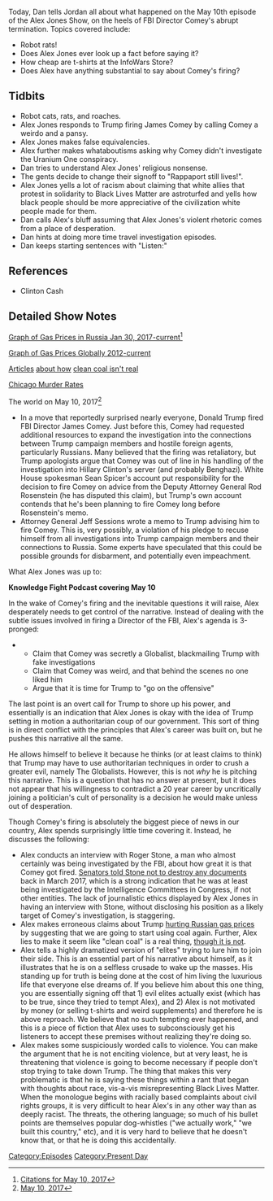 {{DEFAULTSORT:
    #_EPISODE_0040:May 10, 2017
}}{{Episode
    | title           = May 10, 2017
    | caption         = Listen to this episode on [https://knowledgefight.libsyn.com/knowledge-fight-may-10-2017 Libsyn] [https://open.spotify.com/episode/1ga8lp36EJ5kvEJLykHXTh Spotify]
    | episodeNumber   = 40
    | length          = 02:48:00
    | airDate         = May 11, 2017
    | coverageDate    = May 10, 2017
    | episodeType     = [[:Category:Present Day|Present Day]]
    | appearance      = [[Mike Cernovich Rob Dew]], [[Hilary Clinton]], [[James Comey]], [[Roger Stone]]
    | previousEpisode = [[39: Jack Posobiec...Ya Busted]]
    | nextEpisode     = [[41: May 12, 2017]]
}}

{{Stub}}

Today, Dan tells Jordan all about what happened on the May 10th episode of the Alex Jones Show, on the heels of FBI Director Comey's abrupt termination. Topics covered include:

*Robot rats!
*Does Alex Jones ever look up a fact before saying it?
*How cheap are t-shirts at the InfoWars Store?
*Does Alex have anything substantial to say about Comey's firing?

==Tidbits==

*Robot cats, rats, and roaches.
*Alex Jones responds to Trump firing James Comey by calling Comey a weirdo and a pansy.
*Alex Jones makes false equivalencies.
*Alex further makes whataboutisms asking why Comey didn't investigate the Uranium One conspiracy.
*Dan tries to understand Alex Jones' religious nonsense.
*The gents decide to change their signoff to "Rappaport still lives!".
*Alex Jones yells a lot of racism about claiming that white allies that protest in solidarity to Black Lives Matter are astroturfed and yells how black people should be more appreciative of the civilization white people made for them.
*Dan calls Alex's bluff assuming that Alex Jones's violent rhetoric comes from a place of desperation.
*Dan hints at doing more time travel investigation episodes.
*Dan keeps starting sentences with "Listen:"

==References==

*Clinton Cash

==Detailed Show Notes==

[http://www.globalpetrolprices.com/Russia/gasoline_prices/ Graph of Gas Prices in Russia Jan 30, 2017-current]<ref>[https://knowledgefight.com/research/2017/5/10/citations-for-may-10-2017 Citations for May 10, 2017]</ref>

[http://www.nasdaq.com/markets/gas.aspx?timeframe=5y Graph of Gas Prices Globally 2012-current]

[http://www.popularmechanics.com/science/energy/a4947/4339171/ Articles] [http://www.popularmechanics.com/science/energy/a4947/4339171/ about how] [http://insideenergy.org/2016/10/11/clean-coal-fact-or-fiction/ clean coal isn't real]

[https://www.thetrace.org/2017/01/chicago-not-most-dangerous-city-america/ Chicago Murder Rates]

The world on May 10, 2017<ref>[https://knowledgefight.com/the-past/2017/5/10/may-10-2017 May 10, 2017]</ref>

*In a move that reportedly surprised nearly everyone, Donald Trump fired FBI Director James Comey. Just before this, Comey had requested additional resources to expand the investigation into the connections between Trump campaign members and hostile foreign agents, particularly Russians. Many believed that the firing was retaliatory, but Trump apologists argue that Comey was out of line in his handling of the investigation into Hillary Clinton's server (and probably Benghazi). White House spokesman Sean Spicer's account put responsibility for the decision to fire Comey on advice from the Deputy Attorney General Rod Rosenstein (he has disputed this claim), but Trump's own account contends that he's been planning to fire Comey long before Rosenstein's memo.
*Attorney General Jeff Sessions wrote a memo to Trump advising him to fire Comey. This is, very possibly, a violation of his pledge to recuse himself from all investigations into Trump campaign members and their connections to Russia. Some experts have speculated that this could be possible grounds for disbarment, and potentially even impeachment.

What Alex Jones was up to:

'''Knowledge Fight Podcast covering May 10'''

In the wake of Comey's firing and the inevitable questions it will raise, Alex desperately needs to get control of the narrative. Instead of dealing with the subtle issues involved in firing a Director of the FBI, Alex's agenda is 3-pronged:

**Claim that Comey was secretly a Globalist, blackmailing Trump with fake investigations
**Claim that Comey was weird, and that behind the scenes no one liked him
**Argue that it is time for Trump to "go on the offensive"

The last point is an overt call for Trump to shore up his power, and essentially is an indication that Alex Jones is okay with the idea of Trump setting in motion a authoritarian coup of our government. This sort of thing is in direct conflict with the principles that Alex's career was built on, but he pushes this narrative all the same.

He allows himself to believe it because he thinks (or at least claims to think) that Trump may have to use authoritarian techniques in order to crush a greater evil, namely The Globalists. However, this is not ''why'' he is pitching this narrative. This is a question that has no answer at present, but it does not appear that his willingness to contradict a 20 year career by uncritically joining a politician's cult of personality is a decision he would make unless out of desperation.

Though Comey's firing is absolutely the biggest piece of news in our country, Alex spends surprisingly little time covering it. Instead, he discusses the following:

*Alex conducts an interview with Roger Stone, a man who almost certainly was being investigated by the FBI, about how great it is that Comey got fired. [https://mobile.nytimes.com/2017/03/18/us/politics/roger-stone-senate-trump-russia-documents.html?partner=rss&emc=rss&smid=tw-nytimes&smtyp=cur&_r=0&referer=https://t.co/wZwmKQXld6 Senators told Stone not to destroy any documents] back in March 2017, which is a strong indication that he was at least being investigated by the Intelligence Committees in Congress, if not other entities. The lack of journalistic ethics displayed by Alex Jones in having an interview with Stone, without disclosing his position as a likely target of Comey's investigation, is staggering.
*Alex makes erroneous claims about Trump [http://www.globalpetrolprices.com/Russia/gasoline_prices/ hurting Russian gas prices] by suggesting that we are going to start using coal again. Further, Alex lies to make it seem like "clean coal" is a real thing, [http://insideenergy.org/2016/10/11/clean-coal-fact-or-fiction/ though it is not].
*Alex tells a highly dramatized version of "elites" trying to lure him to join their side. This is an essential part of his narrative about himself, as it illustrates that he is on a selfless crusade to wake up the masses. His standing up for truth is being done at the cost of him living the luxurious life that everyone else dreams of. If you believe him about this one thing, you are essentially signing off that 1) evil elites actually exist (which has to be true, since they tried to tempt Alex), and 2) Alex is not motivated by money (or selling t-shirts and weird supplements) and therefore he is above reproach. We believe that no such tempting ever happened, and this is a piece of fiction that Alex uses to subconsciously get his listeners to accept these premises without realizing they're doing so.
*Alex makes some suspiciously worded calls to violence. You can make the argument that he is not enciting violence, but at very least, he is threatening that violence is  going to become necessary if people don't stop trying to take down Trump. The thing that makes this very problematic is that he is saying these things within a rant that began with thoughts about race, vis-a-vis misrepresenting Black Lives Matter. When the monologue begins with racially based complaints about civil rights groups, it is very difficult to hear Alex's in any other way than as deeply racist. The threats, the othering language; so much of his bullet points are themselves popular dog-whistles ("we actually work," "we built this country," etc), and it is very hard to believe that he doesn't know that, or that he is doing this accidentally.

[[Category:Episodes]]
[[Category:Present Day]]
